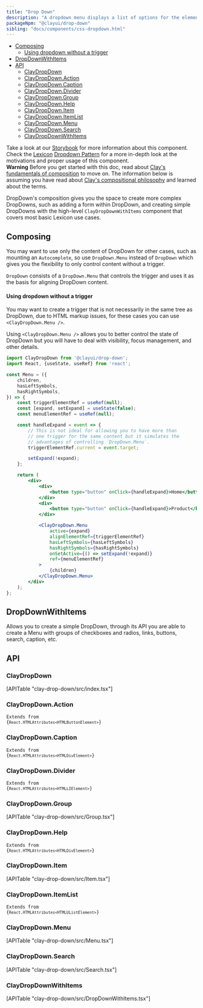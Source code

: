 ```yaml
---
title: "Drop Down"
description: "A dropdown menu displays a list of options for the element that triggers it."
packageNpm: "@clayui/drop-down"
sibling: "docs/components/css-dropdown.html"
---
```



<div class="nav-toc-absolute">
<div class="nav-toc">

- [Composing](#composing)
  - [Using dropdown without a trigger](#using-dropdown-without-a-trigger)
- [DropDownWithItems](#dropdownwithitems)
- [API](#api)
  - [ClayDropDown](#claydropdown)
  - [ClayDropDown.Action](#claydropdown.action)
  - [ClayDropDown.Caption](#claydropdown.caption)
  - [ClayDropDown.Divider](#claydropdown.divider)
  - [ClayDropDown.Group](#claydropdown.group)
  - [ClayDropDown.Help](#claydropdown.help)
  - [ClayDropDown.Item](#claydropdown.item)
  - [ClayDropDown.ItemList](#claydropdown.itemlist)
  - [ClayDropDown.Menu](#claydropdown.menu)
  - [ClayDropDown.Search](#claydropdown.search)
  - [ClayDropDownWithItems](#claydropdownwithitems)

</div>
</div>

<div class="clay-site-alert alert alert-warning">
    Take a look at our <a href="https://storybook-clayui.netlify.com/?path=/story/claydropdown--default">Storybook</a> for more information about this component.
</div>

<div class="clay-site-alert alert alert-info">
	Check the <a href="https://liferay.design/lexicon">Lexicon</a> <a href="https://liferay.design/lexicon/core-components/dropdowns/">Dropdown Pattern</a> for a more in-depth look at the motivations and proper usage of this component.
</div>

<div class="clay-site-alert alert alert-warning">
	<strong class="lead">Warning</strong>
	Before you get started with this doc, read about <a href="/docs/foundations/composing.html" target="_blank">Clay's fundamentals of composition</a> to move on. The information below is assuming you have read about <a href="/docs/foundations/composing.html" target="_blank">Clay's compositional philosophy</a> and learned about the terms.
</div>

DropDown's composition gives you the space to create more complex DropDowns, such as adding a form within DropDown, and creating simple DropDowns with the high-level `ClayDropDownWithItems` component that covers most basic Lexicon use cases.

<DropDown />

## Composing

You may want to use only the content of DropDown for other cases, such as mounting an `Autocomplete`, so use `DropDown.Menu` instead of `DropDown` which gives you the flexibility to only control content without a trigger.

<div class="clay-site-alert alert alert-warning">
	<code class="language-text">DropDown</code> consists of a <code class="language-text">DropDown.Menu</code> that controls the trigger and uses it as the basis for aligning DropDown content.
</div>

#### Using dropdown without a trigger

You may want to create a trigger that is not necessarily in the same tree as DropDown, due to HTML markup issues, for these cases you can use `<ClayDropDown.Menu />`.

Using `<ClayDropDown.Menu />` allows you to better control the state of DropDown but you will have to deal with visibility, focus management, and other details.

```jsx
import ClayDropDown from '@clayui/drop-down';
import React, {useState, useRef} from 'react';

const Menu = ({
    children,
    hasLeftSymbols,
    hasRightSymbols,
}) => {
    const triggerElementRef = useRef(null);
    const [expand, setExpand] = useState(false);
    const menuElementRef = useRef(null);

    const handleExpand = event => {
        // This is not ideal for allowing you to have more than
        // one trigger for the same content but it simulates the
        // advantages of controlling `DropDown.Menu`.
        triggerElementRef.current = event.target;

        setExpand(!expand);
    };

    return (
        <div>
            <div>
                <button type="button" onClick={handleExpand}>Home</button>
            </div>
            <div>
                <button type="button" onClick={handleExpand}>Product</button>
            </div>

            <ClayDropDown.Menu
                active={expand}
                alignElementRef={triggerElementRef}
                hasLeftSymbols={hasLeftSymbols}
                hasRightSymbols={hasRightSymbols}
                onSetActive={() => setExpand(!expand)}
                ref={menuElementRef}
            >
                {children}
            </ClayDropDown.Menu>
        </div>
    );
};
```

## DropDownWithItems

Allows you to create a simple DropDown, through its API you are able to create a Menu with groups of checkboxes and radios, links, buttons, search, caption, etc.

<DropDownWithItems />

## API

### ClayDropDown

<div>
	[APITable "clay-drop-down/src/index.tsx"]
</div>

### ClayDropDown.Action

<code class="list-api-item-type">Extends from {`React.HTMLAttributes<HTMLButtonElement>`}</code>

### ClayDropDown.Caption

<code class="list-api-item-type">Extends from {`React.HTMLAttributes<HTMLDivElement>`}</code>

### ClayDropDown.Divider

<code class="list-api-item-type">Extends from {`React.HTMLAttributes<HTMLLIElement>`}</code>

### ClayDropDown.Group

<div>
	[APITable "clay-drop-down/src/Group.tsx"]
</div>

### ClayDropDown.Help

<code class="list-api-item-type">Extends from {`React.HTMLAttributes<HTMLDivElement>`}</code>

### ClayDropDown.Item

<div>
	[APITable "clay-drop-down/src/Item.tsx"]
</div>

### ClayDropDown.ItemList

<code class="list-api-item-type">Extends from {`React.HTMLAttributes<HTMLUListElement>`}</code>

### ClayDropDown.Menu

<div>
	[APITable "clay-drop-down/src/Menu.tsx"]
</div>

### ClayDropDown.Search

<div>
	[APITable "clay-drop-down/src/Search.tsx"]
</div>

### ClayDropDownWithItems

<div>
	[APITable "clay-drop-down/src/DropDownWithItems.tsx"]
</div>
